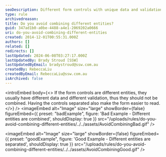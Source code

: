 ```yaml
---
seoDescription: Different form controls with unique data and validation should be kept separate to ensure accurate processing and ease of use.
type: rule
archivedreason:
title: Do you avoid combining different entities?
guid: 347ad1b0-a0be-4488-a4e1-2069202a0666
uri: do-you-avoid-combining-different-entities
created: 2014-12-01T00:55:31.000Z
authors: []
related: []
redirects: []
lastUpdated: 2024-06-08T03:27:17.000Z
lastUpdatedBy: Brady Stroud [SSW]
lastUpdatedByEmail: bradystroud@ssw.com.au
createdBy: RebeccaLiu
createdByEmail: RebeccaLiu@ssw.com.au
isArchived: false
---
```


<introEmbed
  body={<>
If the form controls are different entities, they usually have different data and different validation, thus they should not be combined.
Having the controls separated also make the form easier to read.
  </>}
/>
<imageEmbed
  alt="Image"
  size="large"
  showBorder={false}
  figureEmbed={{
    preset: "badExample",
    figure: 'Bad Example - Different entities are combined',
    shouldDisplay: true
  }}
  src="/uploads/rules/do-you-avoid-combining-different-entities/../../assets/AvoidCombiningBad.gif"
/>

<imageEmbed
  alt="Image"
  size="large"
  showBorder={false}
  figureEmbed={{
    preset: "goodExample",
    figure: 'Good Example - Different entities are separated',
    shouldDisplay: true
  }}
  src="/uploads/rules/do-you-avoid-combining-different-entities/../../assets/AvoidCombiningGood.gif"
/>
